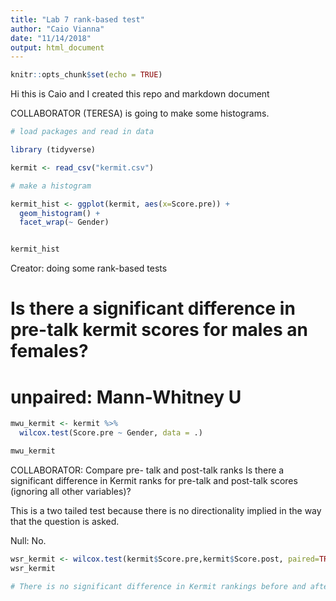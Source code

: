 ```yaml
---
title: "Lab 7 rank-based test"
author: "Caio Vianna"
date: "11/14/2018"
output: html_document
---
```


```r
knitr::opts_chunk$set(echo = TRUE)
```

Hi this is Caio and I created this repo and markdown document

COLLABORATOR (TERESA) is going to make some histograms.

```r

# load packages and read in data

library (tidyverse)

kermit <- read_csv("kermit.csv")

# make a histogram 

kermit_hist <- ggplot(kermit, aes(x=Score.pre)) +
  geom_histogram() +
  facet_wrap(~ Gender)


kermit_hist
```

Creator: doing some rank-based tests

# Is there a significant difference in pre-talk kermit scores for males an females?

# unpaired: Mann-Whitney U

```r

mwu_kermit <- kermit %>% 
  wilcox.test(Score.pre ~ Gender, data = .)

mwu_kermit

```


COLLABORATOR: 
Compare pre- talk and post-talk ranks
Is there a significant difference in Kermit ranks for pre-talk and post-talk scores (ignoring all other variables)?

This is a two tailed test because there is no directionality implied in the way that the question is asked. 

Null: No.

```r

wsr_kermit <- wilcox.test(kermit$Score.pre,kermit$Score.post, paired=TRUE)
wsr_kermit

# There is no significant difference in Kermit rankings before and after his talk (statistical summary...)

```








